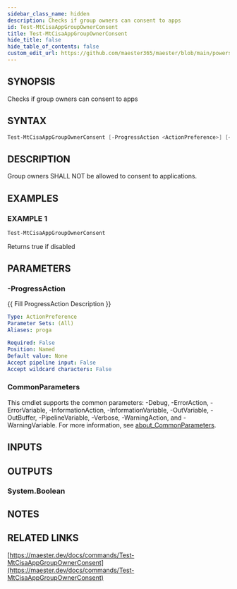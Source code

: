 ```yaml
---
sidebar_class_name: hidden
description: Checks if group owners can consent to apps
id: Test-MtCisaAppGroupOwnerConsent
title: Test-MtCisaAppGroupOwnerConsent
hide_title: false
hide_table_of_contents: false
custom_edit_url: https://github.com/maester365/maester/blob/main/powershell/public/Test-MtCisaAppGroupOwnerConsent.ps1
---
```


## SYNOPSIS

Checks if group owners can consent to apps

## SYNTAX

```powershell
Test-MtCisaAppGroupOwnerConsent [-ProgressAction <ActionPreference>] [<CommonParameters>]
```

## DESCRIPTION

Group owners SHALL NOT be allowed to consent to applications.

## EXAMPLES

### EXAMPLE 1

```powershell
Test-MtCisaAppGroupOwnerConsent
```

Returns true if disabled

## PARAMETERS

### -ProgressAction

\{\{ Fill ProgressAction Description \}\}

```yaml
Type: ActionPreference
Parameter Sets: (All)
Aliases: proga

Required: False
Position: Named
Default value: None
Accept pipeline input: False
Accept wildcard characters: False
```

### CommonParameters

This cmdlet supports the common parameters: -Debug, -ErrorAction, -ErrorVariable, -InformationAction, -InformationVariable, -OutVariable, -OutBuffer, -PipelineVariable, -Verbose, -WarningAction, and -WarningVariable. For more information, see [about_CommonParameters](http://go.microsoft.com/fwlink/?LinkID=113216).

## INPUTS

## OUTPUTS

### System.Boolean

## NOTES

## RELATED LINKS

[https://maester.dev/docs/commands/Test-MtCisaAppGroupOwnerConsent](https://maester.dev/docs/commands/Test-MtCisaAppGroupOwnerConsent)
